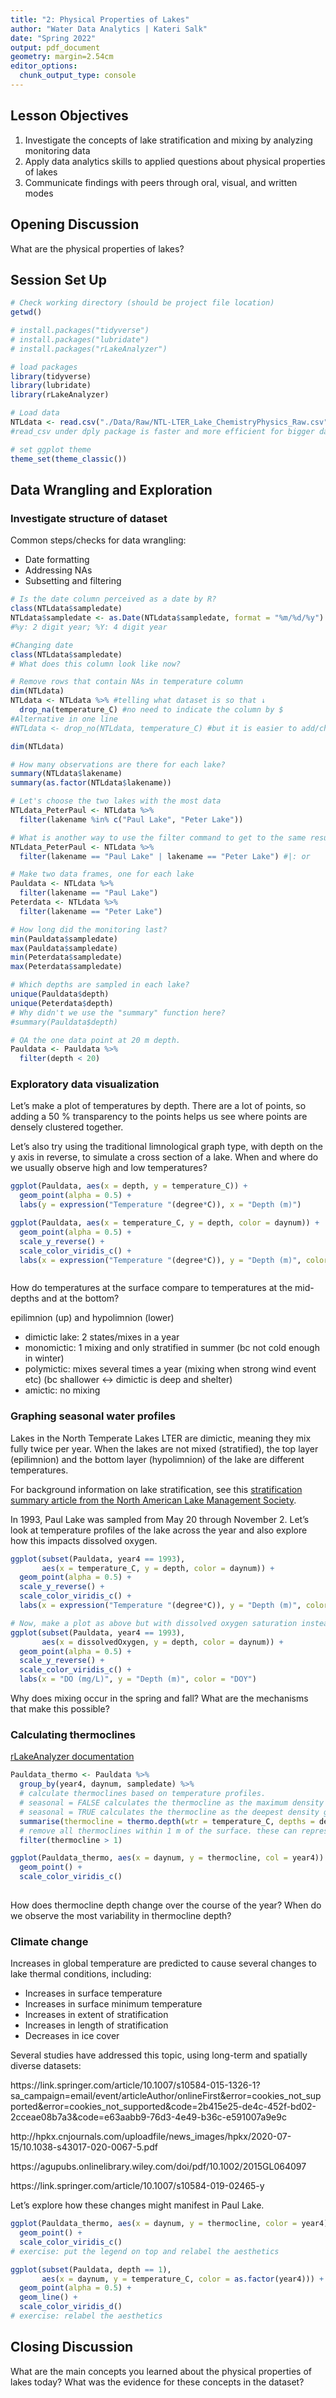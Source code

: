 ```yaml
---
title: "2: Physical Properties of Lakes"
author: "Water Data Analytics | Kateri Salk"
date: "Spring 2022"
output: pdf_document
geometry: margin=2.54cm
editor_options: 
  chunk_output_type: console
---
```


## Lesson Objectives
1. Investigate the concepts of lake stratification and mixing by analyzing monitoring data
2. Apply data analytics skills to applied questions about physical properties of lakes
3. Communicate findings with peers through oral, visual, and written modes

## Opening Discussion

What are the physical properties of lakes?

## Session Set Up
```r
# Check working directory (should be project file location)
getwd()

# install.packages("tidyverse")
# install.packages("lubridate")
# install.packages("rLakeAnalyzer")

# load packages
library(tidyverse)
library(lubridate)
library(rLakeAnalyzer)

# Load data
NTLdata <- read.csv("./Data/Raw/NTL-LTER_Lake_ChemistryPhysics_Raw.csv")
#read_csv under dply package is faster and more efficient for bigger dataset

# set ggplot theme
theme_set(theme_classic())
```

## Data Wrangling and Exploration

### Investigate structure of dataset

Common steps/checks for data wrangling: 

* Date formatting
* Addressing NAs
* Subsetting and filtering 

```r
# Is the date column perceived as a date by R?
class(NTLdata$sampledate)
NTLdata$sampledate <- as.Date(NTLdata$sampledate, format = "%m/%d/%y") 
#%y: 2 digit year; %Y: 4 digit year

#Changing date
class(NTLdata$sampledate)
# What does this column look like now?

# Remove rows that contain NAs in temperature column
dim(NTLdata)
NTLdata <- NTLdata %>% #telling what dataset is so that ↓
  drop_na(temperature_C) #no need to indicate the column by $
#Alternative in one line
#NTLdata <- drop_no(NTLdata, temperature_C) #but it is easier to add/change with the pipeline %>%

dim(NTLdata)  

# How many observations are there for each lake?
summary(NTLdata$lakename)
summary(as.factor(NTLdata$lakename))

# Let's choose the two lakes with the most data
NTLdata_PeterPaul <- NTLdata %>%
  filter(lakename %in% c("Paul Lake", "Peter Lake"))

# What is another way to use the filter command to get to the same result?
NTLdata_PeterPaul <- NTLdata %>%
  filter(lakename == "Paul Lake" | lakename == "Peter Lake") #|: or 

# Make two data frames, one for each lake
Pauldata <- NTLdata %>%
  filter(lakename == "Paul Lake")
Peterdata <- NTLdata %>%
  filter(lakename == "Peter Lake")

# How long did the monitoring last?
min(Pauldata$sampledate)
max(Pauldata$sampledate)
min(Peterdata$sampledate)
max(Peterdata$sampledate)

# Which depths are sampled in each lake?
unique(Pauldata$depth)
unique(Peterdata$depth)
# Why didn't we use the "summary" function here?
#summary(Pauldata$depth)

# QA the one data point at 20 m depth. 
Pauldata <- Pauldata %>%
  filter(depth < 20)

```

### Exploratory data visualization

Let's make a plot of temperatures by depth. There are a lot of points, so adding a 50 % transparency to the points helps us see where points are densely clustered together.

Let's also try using the traditional limnological graph type, with depth on the y axis in reverse, to simulate a cross section of a lake. When and where do we usually observe high and low temperatures?
```r
ggplot(Pauldata, aes(x = depth, y = temperature_C)) + 
  geom_point(alpha = 0.5) +
  labs(y = expression("Temperature "(degree*C)), x = "Depth (m)")

ggplot(Pauldata, aes(x = temperature_C, y = depth, color = daynum)) +
  geom_point(alpha = 0.5) +
  scale_y_reverse() +
  scale_color_viridis_c() +
  labs(x = expression("Temperature "(degree*C)), y = "Depth (m)", color = "DOY")



```

How do temperatures at the surface compare to temperatures at the mid-depths and at the bottom?

epilimnion (up) and hypolimnion (lower)

- dimictic lake: 2 states/mixes in a year
- monomictic: 1 mixing and only stratified in summer (bc not cold enough in winter)
- polymictic: mixes several times a year (mixing when strong wind event etc) (bc shallower <-> dimictic is deep and shelter)
- amictic: no mixing


### Graphing seasonal water profiles

Lakes in the North Temperate Lakes LTER are dimictic, meaning they mix fully twice per year. When the lakes are not mixed (stratified), the top layer (epilimnion) and the bottom layer (hypolimnion) of the lake are different temperatures.

For background information on lake stratification, see this [stratification summary article from the North American Lake Management Society](https://www.nalms.org/secchidipin/monitoring-methods/temperature-and-oxygen/).


In 1993, Paul Lake was sampled from May 20 through November 2. Let's look at temperature profiles of the lake across the year and also explore how this impacts dissolved oxygen.

```r
ggplot(subset(Pauldata, year4 == 1993), 
       aes(x = temperature_C, y = depth, color = daynum)) +
  geom_point(alpha = 0.5) +
  scale_y_reverse() +
  scale_color_viridis_c() +
  labs(x = expression("Temperature "(degree*C)), y = "Depth (m)", color = "DOY") 

# Now, make a plot as above but with dissolved oxygen saturation instead of temperature.
ggplot(subset(Pauldata, year4 == 1993), 
       aes(x = dissolvedOxygen, y = depth, color = daynum)) +
  geom_point(alpha = 0.5) +
  scale_y_reverse() +
  scale_color_viridis_c() +
  labs(x = "DO (mg/L)", y = "Depth (m)", color = "DOY")


```

Why does mixing occur in the spring and fall? What are the mechanisms that make this possible?
<add notes here>



### Calculating thermoclines

[rLakeAnalyzer documentation](https://cran.r-project.org/web/packages/rLakeAnalyzer/rLakeAnalyzer.pdf)

```r
Pauldata_thermo <- Pauldata %>%
  group_by(year4, daynum, sampledate) %>%
  # calculate thermoclines based on temperature profiles. 
  # seasonal = FALSE calculates the thermocline as the maximum density gradient
  # seasonal = TRUE calculates the thermocline as the deepest density gradient
  summarise(thermocline = thermo.depth(wtr = temperature_C, depths = depth, seasonal = FALSE)) %>%
  # remove all thermoclines within 1 m of the surface. these can represent transient stratification.
  filter(thermocline > 1)

ggplot(Pauldata_thermo, aes(x = daynum, y = thermocline, col = year4)) +
  geom_point() +
  scale_color_viridis_c()
  
```

How does thermocline depth change over the course of the year? When do we observe the most variability in thermocline depth?
<add notes here>


### Climate change

Increases in global temperature are predicted to cause several changes to lake thermal conditions, including: 

* Increases in surface temperature
* Increases in surface minimum temperature
* Increases in extent of stratification
* Increases in length of stratification
* Decreases in ice cover

Several studies have addressed this topic, using long-term and spatially diverse datasets: 

https://link.springer.com/article/10.1007/s10584-015-1326-1?sa_campaign=email/event/articleAuthor/onlineFirst&error=cookies_not_supported&error=cookies_not_supported&code=2b415e25-de4c-452f-bd02-2cceae08b7a3&code=e63aabb9-76d3-4e49-b36c-e591007a9e9c

http://hpkx.cnjournals.com/uploadfile/news_images/hpkx/2020-07-15/10.1038-s43017-020-0067-5.pdf

https://agupubs.onlinelibrary.wiley.com/doi/pdf/10.1002/2015GL064097

https://link.springer.com/article/10.1007/s10584-019-02465-y

Let's explore how these changes might manifest in Paul Lake. 
```r
ggplot(Pauldata_thermo, aes(x = daynum, y = thermocline, color = year4)) +
  geom_point() +
  scale_color_viridis_c()
# exercise: put the legend on top and relabel the aesthetics

ggplot(subset(Pauldata, depth == 1),
       aes(x = daynum, y = temperature_C, color = as.factor(year4))) +
  geom_point(alpha = 0.5) +
  geom_line() +
  scale_color_viridis_d()
# exercise: relabel the aesthetics

```

## Closing Discussion

What are the main concepts you learned about the physical properties of lakes today? What was the evidence for these concepts in the dataset?
